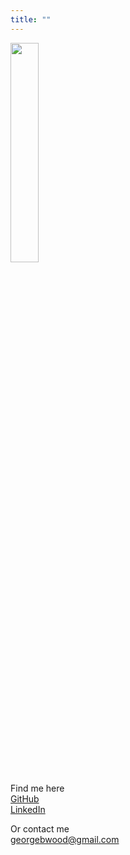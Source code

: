 ```yaml
---
title: ""
---
```



![](images/headshot_bw3.jpg){fig-align="left" width="30%"}<br>

Find me here<br> [GitHub](https://github.com/george-wood)<br> [LinkedIn](https://www.linkedin.com/in/george-wood-72a262a9/)

Or contact me<br> [georgebwood\@gmail.com](mailto:georgebwood@gmail.com)
